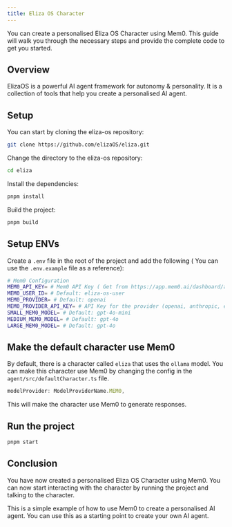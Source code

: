 ```yaml
---
title: Eliza OS Character
---
```


<Snippet file="security-compliance.mdx" />

You can create a personalised Eliza OS Character using Mem0. This guide will walk you through the necessary steps and provide the complete code to get you started.

## Overview

ElizaOS is a powerful AI agent framework for autonomy & personality. It is a collection of tools that help you create a personalised AI agent.

## Setup
You can start by cloning the eliza-os repository:

```bash
git clone https://github.com/elizaOS/eliza.git
```

Change the directory to the eliza-os repository:

```bash
cd eliza
```

Install the dependencies:

```bash
pnpm install
```

Build the project:

```bash
pnpm build
```

## Setup ENVs

Create a `.env` file in the root of the project and add the following ( You can use the `.env.example` file as a reference):

```bash
# Mem0 Configuration
MEM0_API_KEY= # Mem0 API Key ( Get from https://app.mem0.ai/dashboard/api-keys )
MEM0_USER_ID= # Default: eliza-os-user
MEM0_PROVIDER= # Default: openai
MEM0_PROVIDER_API_KEY= # API Key for the provider (openai, anthropic, etc.)
SMALL_MEM0_MODEL= # Default: gpt-4o-mini
MEDIUM_MEM0_MODEL= # Default: gpt-4o
LARGE_MEM0_MODEL= # Default: gpt-4o
```

## Make the default character use Mem0

By default, there is a character called `eliza` that uses the `ollama` model. You can make this character use Mem0 by changing the config in the `agent/src/defaultCharacter.ts` file.

```ts
modelProvider: ModelProviderName.MEM0,
```

This will make the character use Mem0 to generate responses.

## Run the project

```bash
pnpm start
```

## Conclusion

You have now created a personalised Eliza OS Character using Mem0. You can now start interacting with the character by running the project and talking to the character.

This is a simple example of how to use Mem0 to create a personalised AI agent. You can use this as a starting point to create your own AI agent.



